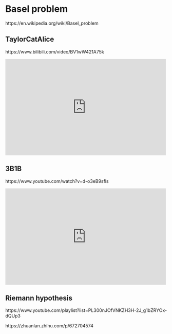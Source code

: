 # Basel problem

https://en.wikipedia.org/wiki/Basel_problem

## TaylorCatAlice

https://www.bilibili.com/video/BV1wW421A75k

::: {show-in="html"}
<iframe width=500 height=300 frameborder="0" allowfullscreen src="https://player.bilibili.com/player.html?bvid=BV1wW421A75k&autoplay=0"></iframe>
:::

## 3B1B

https://www.youtube.com/watch?v=d-o3eB9sfls

::: {show-in="html"}
<iframe width=500 height=300 frameborder="0" allowfullscreen src="https://www.youtube.com/embed/d-o3eB9sfls"></iframe>
:::

## Riemann hypothesis

https://www.youtube.com/playlist?list=PL300nJOfVNKZH3H-2J_g1bZRYOx-dQUp3

https://zhuanlan.zhihu.com/p/672704574